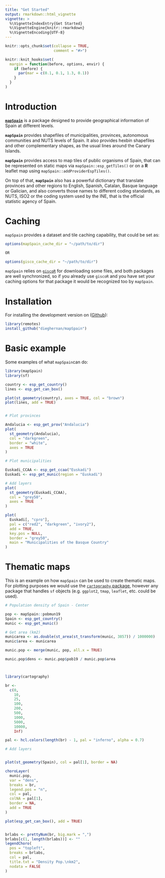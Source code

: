 ---
title: "Get Started"
output: rmarkdown::html_vignette
vignette: >
  %\VignetteIndexEntry{Get Started}
  %\VignetteEngine{knitr::rmarkdown}
  %\VignetteEncoding{UTF-8}
---

```{r, include = FALSE}
knitr::opts_chunk$set(collapse = TRUE,
                      comment = "#>")

knitr::knit_hooks$set(
  margin = function(before, options, envir) {
    if (before) {
      par(mar = c(0.1, 0.1, 1.3, 0.1))
    }
  }
)


```


# Introduction

[**`mapSpain`**](https://dieghernan.github.io/mapSpain/) is a package designed to provide geographical information of Spain at different levels.


**`mapSpain`** provides shapefiles of municipalities, provinces, autonomous communities
and NUTS levels of Spain. It also provides hexbin shapefiles and other complementary shapes, as the usual lines around the Canary Islands.

**`mapSpain`** provides access to map tiles of public organisms of Spain, that can be
represented on static maps via `mapSpain::esp_getTiles()` or on a **R** leaflet map using `mapSpain::addProviderEspTiles()`.

On top of that, **`mapSpain`** also has a powerful dictionary that translate provinces and other regions to English, Spanish, Catalan, Basque language or Galician, and also converts those names to different coding standards, as NUTS, ISO2 or the coding system used by the INE, that is the official statistic agency of Spain.


# Caching

`mapSpain` provides a dataset and tile caching capability, that could be set as:

```r
options(mapSpain_cache_dir = "~/path/to/dir")

OR 

options(gisco_cache_dir = "~/path/to/dir")
```

`mapSpain` relies on [`giscoR`](https://dieghernan.github.io/giscoR/) for downloading some files, and both packages are well synchronized, so if you already use `giscoR` and you have set your caching options for that package it would be recognized too by `mapSpain`.

# Installation


For installing the development version on ([Github](https://github.com/dieghernan/mapSpain/)):

```r
library(remotes)
install_github("dieghernan/mapSpain")
```


# Basic example

Some examples of what `mapSpain`can do:

```{r basic, fig.width=7, fig.asp=1}
library(mapSpain)
library(sf)

country <- esp_get_country()
lines <- esp_get_can_box()

plot(st_geometry(country), axes = TRUE, col = "brown")
plot(lines, add = TRUE)


# Plot provinces

Andalucia <- esp_get_prov("Andalucia")
plot(
  st_geometry(Andalucia),
  col = "darkgreen",
  border = "white",
  axes = TRUE
)

# Plot municipalities

Euskadi_CCAA <- esp_get_ccaa("Euskadi")
Euskadi <- esp_get_munic(region = "Euskadi")

# Add layers
plot(
  st_geometry(Euskadi_CCAA),
  col = "grey50",
  axes = TRUE
)

plot(
  Euskadi[, "cpro"],
  pal = c("red2", "darkgreen", "ivory2"),
  add = TRUE,
  key.pos = NULL,
  border = "grey50",
  main = "Municipalities of the Basque Country"
)

```


# Thematic maps

This is an example on how `mapSpain` can be used to create thematic maps. For plotting purposes we would use the [`cartography` package](https://riatelab.github.io/cartography/docs/index.html), however any package that handles `sf` objects (e.g. `ggplot2`, `tmap`, `leaflet`, etc. could be used). 

```{r thematic}

# Population density of Spain - Center

pop <- mapSpain::pobmun19
Spain <- esp_get_country()
munic <- esp_get_munic()

# Get area (km2)
municarea <- as.double(st_area(st_transform(munic, 3857)) / 1000000)
munic$area <- municarea

munic.pop <- merge(munic, pop, all.x = TRUE)

munic.pop$dens <- munic.pop$pob19 / munic.pop$area



library(cartography)

br <-
  c(0,
    10,
    25,
    100,
    200,
    500,
    1000,
    5000,
    10000,
    Inf)

pal <- hcl.colors(length(br) - 1, pal = "inferno", alpha = 0.7)

# Add layers


plot(st_geometry(Spain), col = pal[1], border = NA)

choroLayer(
  munic.pop,
  var = "dens",
  breaks = br,
  legend.pos = "n",
  col = pal,
  colNA = pal[1],
  border = NA,
  add = TRUE
)

plot(esp_get_can_box(), add = TRUE)


brlabs <- prettyNum(br, big.mark = ",")
brlabs[c(1, length(brlabs))] <- ""
legendChoro(
  pos = "topleft",
  breaks = brlabs,
  col = pal,
  title.txt = "Density Pop.\nkm2",
  nodata = FALSE
)




```

